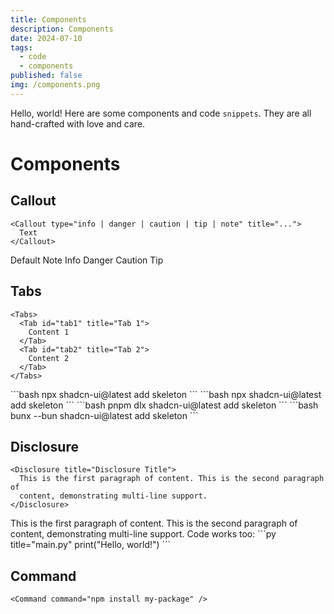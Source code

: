 ```yaml
---
title: Components
description: Components
date: 2024-07-10
tags:
  - code
  - components
published: false
img: /components.png
---
```


Hello, world! Here are some components and code `snippets`. They are all hand-crafted with love and care.

# Components

## Callout

```tsx
<Callout type="info | danger | caution | tip | note" title="...">
  Text
</Callout>
```

<Callout>Default</Callout>
<Callout type="note">Note</Callout>
<Callout type="info">Info</Callout>
<Callout type="danger">Danger</Callout>
<Callout type="caution">Caution</Callout>
<Callout type="tip">Tip</Callout>

## Tabs

```tsx
<Tabs>
  <Tab id="tab1" title="Tab 1">
    Content 1
  </Tab>
  <Tab id="tab2" title="Tab 2">
    Content 2
  </Tab>
</Tabs>
```

<Tabs>
  <Tab id="npm" title="npm">
    ```bash 
    npx shadcn-ui@latest add skeleton
    ```
  </Tab>
  <Tab id="yarn" title="yarn">
    ```bash 
    npx shadcn-ui@latest add skeleton
    ```
  </Tab>
  <Tab id="pnpm" title="pnpm">
    ```bash 
    pnpm dlx shadcn-ui@latest add skeleton
    ```
  </Tab>
  <Tab id="bun" title="bun">
    ```bash
    bunx --bun shadcn-ui@latest add skeleton
    ```
  </Tab>
</Tabs>

## Disclosure

```tsx
<Disclosure title="Disclosure Title">
  This is the first paragraph of content. This is the second paragraph of
  content, demonstrating multi-line support.
</Disclosure>
```

<Disclosure title="Disclosure Title">
  This is the first paragraph of content. This is the second paragraph of
  content, demonstrating multi-line support. Code works too: 
  ```py title="main.py" 
  print("Hello, world!") 
  ```
</Disclosure>

## Command

```tsx
<Command command="npm install my-package" />
```

<Command command="npm install this-super-large-package" />
